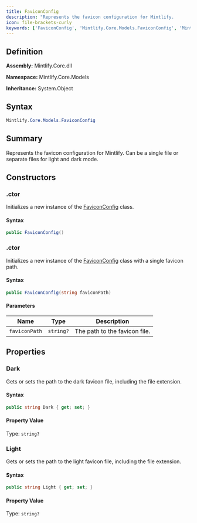 ```yaml
---
title: FaviconConfig
description: "Represents the favicon configuration for Mintlify.             Can be a single file or separate files for light and dark mode."
icon: file-brackets-curly
keywords: ['FaviconConfig', 'Mintlify.Core.Models.FaviconConfig', 'Mintlify.Core.Models', 'class', 'System.Object']
---
```


## Definition

**Assembly:** Mintlify.Core.dll

**Namespace:** Mintlify.Core.Models

**Inheritance:** System.Object

## Syntax

```csharp
Mintlify.Core.Models.FaviconConfig
```

## Summary

Represents the favicon configuration for Mintlify.
            Can be a single file or separate files for light and dark mode.

## Constructors

### .ctor

Initializes a new instance of the [FaviconConfig](/api-reference/Mintlify/Core/Models/FaviconConfig) class.

#### Syntax

```csharp
public FaviconConfig()
```

### .ctor

Initializes a new instance of the [FaviconConfig](/api-reference/Mintlify/Core/Models/FaviconConfig) class with a single favicon path.

#### Syntax

```csharp
public FaviconConfig(string faviconPath)
```

#### Parameters

| Name | Type | Description |
|------|------|-------------|
| `faviconPath` | `string?` | The path to the favicon file. |

## Properties

### Dark

Gets or sets the path to the dark favicon file, including the file extension.

#### Syntax

```csharp
public string Dark { get; set; }
```

#### Property Value

Type: `string?`

### Light

Gets or sets the path to the light favicon file, including the file extension.

#### Syntax

```csharp
public string Light { get; set; }
```

#### Property Value

Type: `string?`

